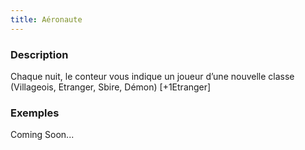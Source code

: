 ```yaml
---
title: Aéronaute
---
```



<Role AERONAUTE header />

### Description

Chaque nuit, le conteur vous indique un joueur d’une nouvelle classe (Villageois, Etranger, Sbire, Démon) [+1Etranger]

### Exemples 

Coming Soon...
